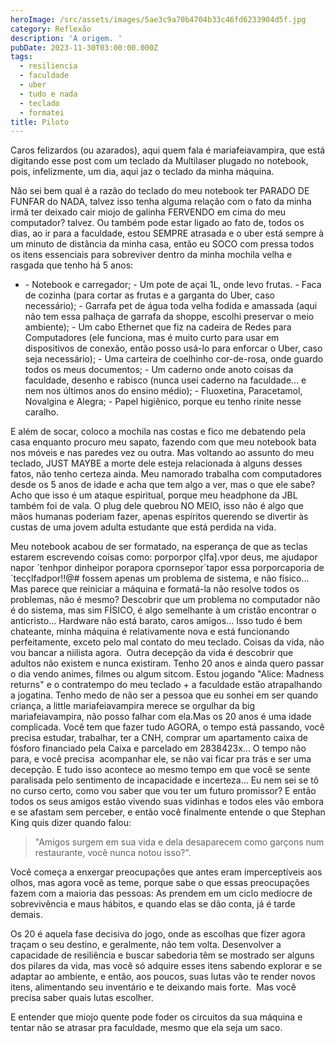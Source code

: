 ```yaml
---
heroImage: /src/assets/images/5ae3c9a70b4704b33c46fd6233904d5f.jpg
category: Reflexão
description: 'A origem. '
pubDate: 2023-11-30T03:00:00.000Z
tags:
  - resiliencia
  - faculdade
  - uber
  - tudo e nada
  - teclado
  - formatei
title: Piloto
---
```


Caros felizardos (ou azarados),
aqui quem fala é mariafeiavampira, que está digitando esse post com um teclado da Multilaser plugado no notebook, pois, infelizmente, um dia, aqui jaz o teclado da minha máquina.

Não sei bem qual é a razão do teclado do meu notebook ter PARADO DE FUNFAR do NADA, talvez isso tenha alguma relação com o fato da minha irmã ter deixado cair miojo de galinha FERVENDO em cima do meu computador? talvez. Ou também pode estar ligado ao fato de, todos os dias, ao ir para a faculdade, estou SEMPRE atrasada e o uber está sempre à um minuto de distância da minha casa, então eu SOCO com pressa todos os itens essenciais para sobreviver dentro da minha mochila velha e rasgada que tenho há 5 anos: 

*
  \- Notebook e carregador;
  \- Um pote de açai 1L, onde levo frutas.
  \- Faca de cozinha (para cortar as frutas e a garganta do Uber, caso necessário);
  \- Garrafa pet de água toda velha fodida e amassada (aqui não tem essa palhaça de garrafa da shoppe, escolhi preservar o meio ambiente);
  \- Um cabo Ethernet que fiz na cadeira de Redes para Computadores (ele funciona, mas é muito curto para usar em dispositivos de conexão, então posso usá-lo para enforcar o Uber, caso seja necessário);
  \- Uma carteira de coelhinho cor-de-rosa, onde guardo todos os meus documentos;
  \- Um caderno onde anoto coisas da faculdade, desenho e rabisco (nunca usei caderno na faculdade... e nem nos últimos anos do ensino médio);
  \- Fluoxetina, Paracetamol, Novalgina e Alegra;
  \- Papel higiênico, porque eu tenho rinite nesse caralho.


E além de socar, coloco a mochila nas costas e fico me debatendo pela casa enquanto procuro meu sapato, fazendo com que meu notebook bata nos móveis e nas paredes vez ou outra.
Mas voltando ao assunto do meu teclado, JUST MAYBE a morte dele esteja relacionada à alguns desses fatos, não tenho certeza ainda. Meu namorado trabalha com computadores desde os 5 anos de idade e acha que tem algo a ver, mas o que ele sabe? Acho que isso é um ataque espiritual, porque meu headphone da JBL também foi de vala. O plug dele quebrou NO MEIO, isso não é algo que mãos humanas poderiam fazer, apenas espíritos querendo se divertir às custas de uma jovem adulta estudante que está perdida na vida.


Meu notebook acabou de ser formatado, na esperança de que as teclas estarem escrevendo coisas como:
porporpor çlfa].vpor deus, me ajudapor napor ´tenhpor dinheipor porapora cpornsepor´tapor essa porporcaporia de ´tecçlfadpor!!@#
fossem apenas um problema de sistema, e não físico... Mas parece que reiniciar a máquina e formatá-la não resolve todos os problemas, não é mesmo? Descobrir que um problema no computador não é do sistema, mas sim FÍSICO, é algo semelhante à um cristão encontrar o anticristo... Hardware não está barato, caros amigos... Isso tudo é bem chateante, minha máquina é relativamente nova e está funcionando perfeitamente, exceto pelo mal contato do meu teclado. Coisas da vida, não vou bancar a niilista agora. 
Outra decepção da vida é descobrir que adultos não existem e nunca existiram. Tenho 20 anos e ainda quero passar o dia vendo animes, filmes ou algum sitcom. Estou jogando "Alice: Madness returns" e o contratempo do meu teclado + a faculdade estão atrapalhando a jogatina. Tenho medo de não ser a pessoa que eu sonhei em ser quando criança, a little mariafeiavampira merece se orgulhar da big mariafeiavampira, não posso falhar com ela.Mas os 20 anos é uma idade complicada. Você tem que fazer tudo AGORA, o tempo está passando, você precisa estudar, trabalhar, ter a CNH, comprar um apartamento caixa de fósforo financiado pela Caixa e parcelado em 2838423x... O tempo não para, e você precisa  acompanhar ele, se não vai ficar pra trás e ser uma decepção. E tudo isso acontece ao mesmo tempo em que você se sente paralisada pelo sentimento de incapacidade e incerteza... Eu nem sei se tô no curso certo, como vou saber que vou ter um futuro promissor? E então todos os seus amigos estão vivendo suas vidinhas e todos eles vão embora e se afastam sem perceber, e então você finalmente entende o que Stephan King quis dizer quando falou:

>  "Amigos surgem em sua vida e dela desaparecem como garçons num restaurante, você nunca notou isso?". 

Você começa a enxergar preocupações que antes eram imperceptíveis aos olhos, mas agora você as teme, porque sabe o que essas preocupações fazem com a maioria das pessoas: As prendem em um ciclo medíocre de sobrevivência e maus hábitos, e quando elas se dão conta, já é tarde demais. 


Os 20 é aquela fase decisiva do jogo, onde as escolhas que fizer agora traçam o seu destino, e geralmente, não tem volta. Desenvolver a capacidade de resiliência e buscar sabedoria têm se mostrado ser alguns dos pilares da vida, mas você só adquire esses itens sabendo explorar e se adaptar ao ambiente, e então, aos poucos, suas lutas vão te render novos itens, alimentando seu inventário e te deixando mais forte. 
Mas você precisa saber quais lutas escolher. 

E entender que miojo quente pode foder os circuitos da sua máquina e tentar não se atrasar pra faculdade, mesmo que ela seja um saco. 
